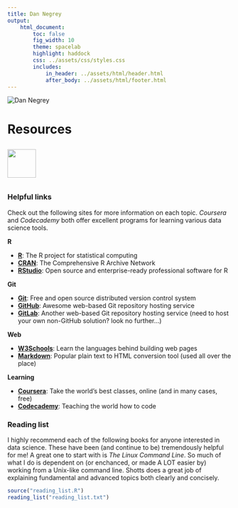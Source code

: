 ```yaml
---
title: Dan Negrey
output:
    html_document:
        toc: false
        fig_width: 10
        theme: spacelab
        highlight: haddock
        css: ../assets/css/styles.css
        includes:
            in_header: ../assets/html/header.html
            after_body: ../assets/html/footer.html
---
```


<img id="dnegrey" src="../assets/img/dnegrey.jpg" alt="Dan Negrey"/>

# Resources

<img style="width: 64px; height: 64px; margin: 10px 0 10px 0;" src="../assets/img/resources.png"/>

### Helpful links

Check out the following sites for more information on each topic. *Coursera* and *Codecademy* both offer excellent programs for learning various data science tools. 

**R**

  * **[R](https://www.r-project.org/)**: The R project for statistical computing
  * **[CRAN](https://cran.r-project.org/)**: The Comprehensive R Archive Network
  * **[RStudio](https://www.rstudio.com/)**: Open source and enterprise-ready professional software for R

**Git**

  * **[Git](https://git-scm.com/)**: Free and open source distributed version control system
  * **[GitHub](https://github.com/)**: Awesome web-based Git repository hosting service
  * **[GitLab](https://about.gitlab.com/)**: Another web-based Git repository hosting service (need to host your own non-GitHub solution? look no further...)

**Web**

  * **[W3Schools](http://www.w3schools.com/)**: Learn the languages behind building web pages
  * **[Markdown](https://daringfireball.net/projects/markdown/)**: Popular plain text to HTML conversion tool (used all over the place)
  
**Learning**

  * **[Coursera](https://www.coursera.org/)**: Take the world's best classes, online (and in many cases, free)
  * **[Codecademy](https://www.codecademy.com/)**: Teaching the world how to code

### Reading list

I highly recommend each of the following books for anyone interested in data science. These have been (and continue to be) tremendously helpful for me! A great one to start with is *The Linux Command Line*. So much of what I do is dependent on (or enchanced, or made A LOT easier by) working from a Unix-like command line. Shotts does a great job of explaining fundamental and advanced topics both clearly and concisely.

```r
source("reading_list.R")
reading_list("reading_list.txt")
```

\  

\  

\  
